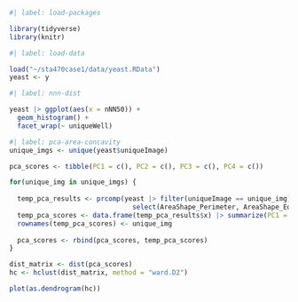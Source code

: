 
```r
#| label: load-packages

library(tidyverse)
library(knitr)
```


```r
#| label: load-data

load("~/sta470case1/data/yeast.RData")
yeast <- y
```

```r
#| label: nnn-dist

yeast |> ggplot(aes(x = nNN50)) +
  geom_histogram() +
  facet_wrap(~ uniqueWell)
```

```r
#| label: pca-area-concavity
unique_imgs <- unique(yeast$uniqueImage)

pca_scores <- tibble(PC1 = c(), PC2 = c(), PC3 = c(), PC4 = c())

for(unique_img in unique_imgs) {
  
  temp_pca_results <- prcomp(yeast |> filter(uniqueImage == unique_img) |> 
                               select(AreaShape_Perimeter, AreaShape_EquivalentDiameter, AreaShape_ConvexArea, AreaShape_Solidity), scale = TRUE)
  temp_pca_scores <- data.frame(temp_pca_results$x) |> summarize(PC1 = median(PC1), PC2 = median(PC2), PC3 = median(PC3), PC4 = median(PC4))
  rownames(temp_pca_scores) <- unique_img
  
  pca_scores <- rbind(pca_scores, temp_pca_scores)
}

dist_matrix <- dist(pca_scores)
hc <- hclust(dist_matrix, method = "ward.D2")

plot(as.dendrogram(hc))
```

